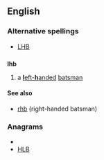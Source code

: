 ==English==

===Alternative spellings===
*[[LHB]]

==={{initialism}}===
'''lhb'''

#{{cricket}} a [[left-handed|'''l'''eft-'''h'''anded]] [[batsman]]

====See also====
*[[rhb]] (right-handed batsman)

===Anagrams===
* {{alphagram|bhl}}
* [[HLB#English|HLB]]